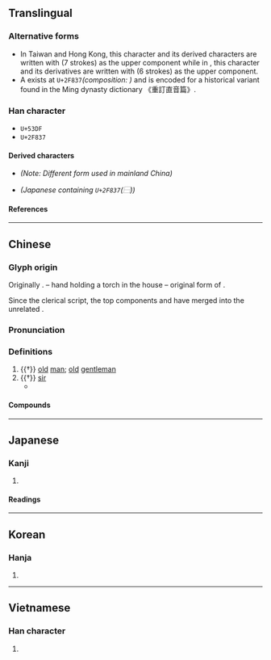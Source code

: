 {{also|叜}}
{{character info/new}}
{{character info|0x2F837}}
==Translingual==

===Alternative forms===
* In Taiwan and Hong Kong, this character and its derived characters are written with {{l|mul|𦥑}} (7 strokes) as the upper component while in {{w|zh:新字形|mainland China}}, this character and its derivatives are written with {{l|mul|臼}} (6 strokes) as the upper component.
* A {{w|CJK Compatibility Ideographs|CJK compatibility ideograph}} exists at <code>U+2F837</code>''(composition: <small>{{l|mul|⿱[[申]][[又]]}}</small>)'' and is encoded for a historical variant found in the Ming dynasty dictionary 《重訂直音篇》. <!-- Refer Page 35, Character no. 4 of https://archive.org/stream/02076767.cn#page/n34/mode/2up -->

===Han character===
* <code>U+53DF</code> {{Han char|rn=29|rad=又|as=08|asc=07|sn=10|snc=9|four=77407|canj=HXLE|ids=⿱⿻臼丨又(G),⿱⿻𦥑丨又(HTJK)}} <!-- 𦥔 has two different forms and is only used in G and T -->
* <code>U+2F837</code> {{Han char|rn=29|rad=又|as=05|sn=7|four=|canj=LLE|ids=⿱申又}}

====Derived characters====
* {{l|mul|[[傁]], [[嗖]], [[𭎾]], [[嫂]], [[𡻁]], [[㥰]], [[搜]], [[溲]], [[遚]], [[膄]], [[㮴]], [[𣯜]], [[𭵕]], [[獀]], [[瞍]], [[𥕋]], [[𦃈]], [[䏂]], [[艘]], [[螋]], [[謏]]([[𫍲]]), [[𧳶]], [[𫌆]], [[𧽏]], [[醙]], [[鎪]]([[锼]]), [[𩌅]], [[颼]]([[飕]]), [[餿]]([[馊]]), [[騪]]([[𩨄]]), [[𩴍]], [[䱸]]([[𫠑]]), [[鄋]], [[㪢]], [[㲣]], [[𠭦]], [[㟬]], [[𤔣]], [[蓃]], [[𥰞]], [[𠪇]], [[廋]], [[瘦]]}} ''(Note: Different form used in mainland China)''
* {{l|mul|[[捜]], [[痩]]}} ''(Japanese {{w|shinjitai}} containing  <code>U+2F837</code>(⿱<small>{{l|mul|[[申]][[又]]}}</small>))''

====References====
{{Han ref|kx=0166.210|dkj=03176|dj=0378.130|hdz=10399.010|uh=53DF}}
{{Han ref|uh=2F837}}

----

==Chinese==
{{zh-forms|alt=⿱[[申#Chinese|申]][[又#Chinese|又]]-historical variant,叜-ancient form,𡨎,傁,𠋢,}}

===Glyph origin===
{{Han etym}}
Originally {{zh-l|*叜}}. {{Han compound|宀|火|又|t1=roof; house|t2=fire|t3=hand|ls=ic}} – hand holding a torch in the house – original form of {{zh-l|*搜|to search}}.

Since the clerical script, the top components {{zh-l|*宀}} and {{zh-l|*火}} have merged into the unrelated {{zh-l|*𦥔}}.

===Pronunciation===
{{zh-pron
|m=sǒu
|c=sau2
|md=sēu
|mn=xm,zz,tw:só͘/qz:só
|mn-t=sou2
|w=2seu
|mc=y
|oc=y
|cat=n
}}

===Definitions===
{{zh-hanzi}}

# {{†}} [[old]] [[man]]; [[old]] [[gentleman]]
# {{†}} {{lb|zh|honorific}} {{n-g|Term of address for an elderly man:}} [[sir]]
#* {{zh-x|王 曰：「^叟！不 遠 千 里 而 來，亦 將 有 以 利 吾 國 乎？」|The king said, “'''Venerable sir''', since you have not counted it far to come here, a distance of a thousand ''li'', may I presume that you are provided with counsels to profit my kingdom?”|ref=Mengzi}}

====Compounds====
{{zh-der|北叟失馬|叟兵|叟叟|白叟|白叟黃童|瞽叟|河曲智叟|漫叟|煙波釣叟|迂叟|釣叟|老叟|黃童白叟|童叟無欺|野叟曝言|蒙叟}}

----

==Japanese==

===Kanji===
{{ja-kanji|grade=|rs=又08}}

# {{rfdef|ja|sort=又08}}

====Readings====
{{ja-readings
|on=そう, しゅう
|kun=おきな-
}}

----

==Korean==

===Hanja===
{{ko-hanja|hangeul=수|rv=su|mr=su}}

# {{rfdef|ko|sort=又08}}

----

==Vietnamese==

===Han character===
{{vi-hantu|rs=又07|[[tẩu]]}}

# {{rfdef|vi|sort=又07}}